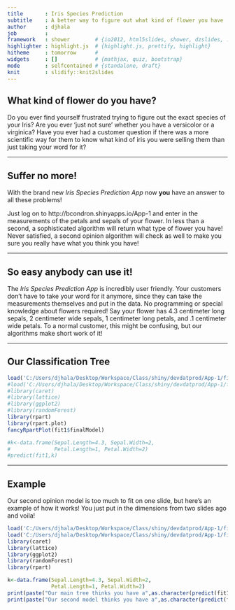 ```yaml
---
title       : Iris Species Prediction
subtitle    : A better way to figure out what kind of flower you have
author      : djhala
job         : 
framework   : shower        # {io2012, html5slides, shower, dzslides, ...}
highlighter : highlight.js  # {highlight.js, prettify, highlight}
hitheme     : tomorrow      # 
widgets     : []            # {mathjax, quiz, bootstrap}
mode        : selfcontained # {standalone, draft}
knit        : slidify::knit2slides
---
```


## What kind of flower do you have?

Do you ever find yourself frustrated trying to figure out the exact species of your Iris? Are you ever 'just not sure' whether you have a versicolor or a virginica? Have you ever had a customer question if there was a more scientific way for them to know what kind of iris you were selling them than just taking your word for it?

---

## Suffer no more!

With the brand new <i>Iris Species Prediction App</i> now <b>you</b> have an answer to all these problems!

Just log on to http://bcondron.shinyapps.io/App-1 and enter in the measurements of the petals and sepals of your flower. In less than a second, a sophisticated algorithm will return what type of flower you have! Never satisfied, a second opinion algorithm will check as well to make you sure you really have what you think you have!

---

## So easy anybody can use it!

The <i>Iris Species Prediction App</i> is incredibly user friendly. Your customers don't have to take your word for it anymore, since they can take the measurements themselves and put in the data. No programming or special knowledge about flowers required! Say your flower has 4.3 centimeter long sepals, 2 centimeter wide sepals, 1 centimeter long petals, and .1 centimeter wide petals. To a normal customer, this might be confusing, but our algorithms make short work of it!

---

## Our Classification Tree

```r
load('C:/Users/djhala/Desktop/Workspace/Class/shiny/devdatprod/App-1/fit.Rdata')
#load('C:/Users/djhala/Desktop/Workspace/Class/shiny/devdatprod/App-1/fit2.Rdata')
#library(caret)
#library(lattice)
#library(ggplot2)
#library(randomForest)
library(rpart)
library(rpart.plot)
fancyRpartPlot(fit1$finalModel)

#k<-data.frame(Sepal.Length=4.3, Sepal.Width=2, 
#              Petal.Length=1, Petal.Width=2)
#predict(fit1,k)
```

---

## Example
Our second opinion model is too much to fit on one slide, but here's an example of how it works! You just put in the dimensions from two slides ago and voila!
```r
load('C:/Users/djhala/Desktop/Workspace/Class/shiny/devdatprod/App-1/fit.Rdata')
load('C:/Users/djhala/Desktop/Workspace/Class/shiny/devdatprod/App-1/fit2.Rdata')
library(caret)
library(lattice)
library(ggplot2)
library(randomForest)
library(rpart)

k<-data.frame(Sepal.Length=4.3, Sepal.Width=2, 
              Petal.Length=1, Petal.Width=2)
print(paste("Our main tree thinks you have a",as.character(predict(fit1,k))));
print(paste("Our second model thinks you have a",as.character(predict(fit2,k))))
```
